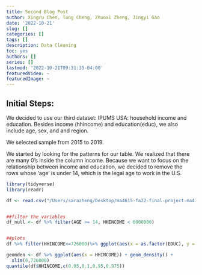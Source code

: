 ```yaml
---
title: Second Blog Post
author: Xingru Chen, Tong Cheng, Zhuoxi Zheng, Jingyi Gao
date: '2022-10-21'
slug: []
categories: []
tags: []
description: Data Cleaning
toc: yes
authors: []
series: []
lastmod: '2022-10-21T09:31:35-04:00'
featuredVideo: ~
featuredImage: ~
---
```






## Initial Steps:

We decided to use our third dataset: IPUMS USA: household income and education. Besides income (hhincome) and education(educ), we also include age, sex, and and region.

We selected sample from 2015 to 2019.

We started by looking for the patterns for our table. We realized that there are many 0’s inside the column income. Because we want to focus on the relationship between income and education, we decided to remove the rows whose ‘age’ is under 14, which is the legal age to work in the U.S.  

```r
library(tidyverse)
library(readr)

df <- read.csv("/Users/sarazheng/Desktop/ma4615-fa22-final-project-ma415_4444/data-ignore/usa_00008.csv")


##filter the variables
df_null <- df %>% filter(AGE >= 14, HHINCOME < 6000000)


##plots
df %>% filter(HHINCOME<=726000)%>% ggplot(aes(x = as.factor(EDUC), y = HHINCOME)) + geom_boxplot(outlier.shape=NA)+ylim(0,400000)

geomden <- df %>% ggplot(aes(x = HHINCOME)) + geom_density() +
  xlim(0,726000)
quantile(df$HHINCOME,c(0.05,0.1,0.95,0.975))
```

